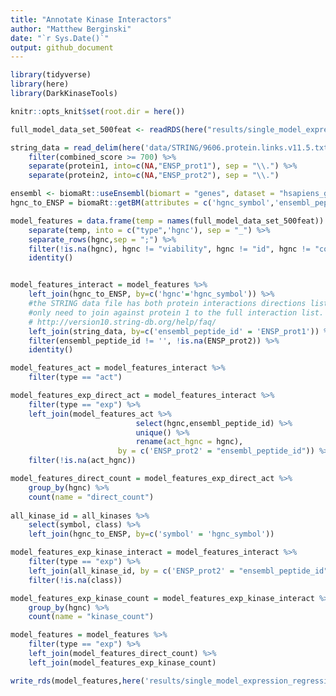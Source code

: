 ```yaml
---
title: "Annotate Kinase Interactors"
author: "Matthew Berginski"
date: "`r Sys.Date()`"
output: github_document
---
```


```r
library(tidyverse)
library(here)
library(DarkKinaseTools)

knitr::opts_knit$set(root.dir = here())
```

```r
full_model_data_set_500feat <- readRDS(here("results/single_model_expression_regression/full_model_data_set_500feat.rds"))

string_data = read_delim(here('data/STRING/9606.protein.links.v11.5.txt.gz')) %>%
	filter(combined_score >= 700) %>%
	separate(protein1, into=c(NA,"ENSP_prot1"), sep = "\\.") %>%
	separate(protein2, into=c(NA,"ENSP_prot2"), sep = "\\.")

ensembl <- biomaRt::useEnsembl(biomart = "genes", dataset = "hsapiens_gene_ensembl")
hgnc_to_ENSP = biomaRt::getBM(attributes = c('hgnc_symbol','ensembl_peptide_id'), mart = ensembl)
```

```r
model_features = data.frame(temp = names(full_model_data_set_500feat)) %>%
	separate(temp, into = c("type",'hgnc'), sep = "_") %>%
	separate_rows(hgnc,sep = ";") %>%
	filter(!is.na(hgnc), hgnc != "viability", hgnc != "id", hgnc != "conc") %>%
	identity()


model_features_interact = model_features %>% 
	left_join(hgnc_to_ENSP, by=c('hgnc'='hgnc_symbol')) %>%
	#the STRING data file has both protein interactions directions listed, so we
	#only need to join against protein 1 to the full interaction list.
	# http://version10.string-db.org/help/faq/
	left_join(string_data, by=c('ensembl_peptide_id' = 'ENSP_prot1')) %>%
	filter(ensembl_peptide_id != '', !is.na(ENSP_prot2)) %>%
	identity()

model_features_act = model_features_interact %>%
	filter(type == "act")

model_features_exp_direct_act = model_features_interact %>%
	filter(type == "exp") %>%
	left_join(model_features_act %>%
							select(hgnc,ensembl_peptide_id) %>%
							unique() %>%
							rename(act_hgnc = hgnc),
						by = c('ENSP_prot2' = "ensembl_peptide_id")) %>%
	filter(!is.na(act_hgnc))

model_features_direct_count = model_features_exp_direct_act %>%
	group_by(hgnc) %>%
	count(name = "direct_count")
	
all_kinase_id = all_kinases %>%
	select(symbol, class) %>%
	left_join(hgnc_to_ENSP, by=c('symbol' = 'hgnc_symbol'))

model_features_exp_kinase_interact = model_features_interact %>%
	filter(type == "exp") %>%
	left_join(all_kinase_id, by = c('ENSP_prot2' = "ensembl_peptide_id")) %>%
	filter(!is.na(class))

model_features_exp_kinase_count = model_features_exp_kinase_interact %>%
	group_by(hgnc) %>%
	count(name = "kinase_count")

model_features = model_features %>%
	filter(type == "exp") %>%
	left_join(model_features_direct_count) %>%
	left_join(model_features_exp_kinase_count)

write_rds(model_features,here('results/single_model_expression_regression/expression_feature_interactors.rds'))
```